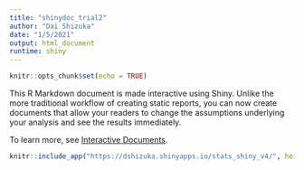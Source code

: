 ```yaml
---
title: "shinydoc_trial2"
author: "Dai Shizuka"
date: "1/5/2021"
output: html_document
runtime: shiny
---
```


```r
knitr::opts_chunk$set(echo = TRUE)
```

This R Markdown document is made interactive using Shiny. Unlike the more traditional workflow of creating static reports, you can now create documents that allow your readers to change the assumptions underlying your analysis and see the results immediately. 

To learn more, see [Interactive Documents](http://rmarkdown.rstudio.com/authoring_shiny.html).

```r
knitr::include_app("https://dshizuka.shinyapps.io/stats_shiny_v4/", height="600px")
```